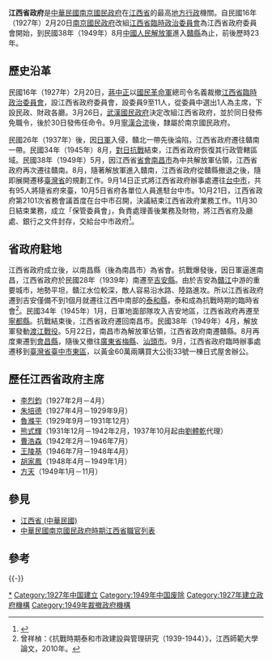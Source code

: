 {{Otheruses|subject=原[[中華民國|中華民國]][[江西省_(中華民國)|江西省]]的省政府|other=[[中華人民共和國|中華人民共和國]][[江西省|江西省]]的省級行政機關|江西省人民政府}}
{{中華民國政府部門基礎資訊
|部門名稱       = 江西省政府
|外文名稱       = Jiangxi Provincial Government
|外文語言       = 英語
|部門標誌       = 
|部門標誌名稱   = 
|代表圖像       = 
|代表圖像名稱   = 
|首長職銜       =
|首長姓名       = 
|副首長職銜     =
|副首長姓名     =
|秘書長職銜     =
|秘書長姓名     =
|任命者姓名     =
|成立日期       = {{Start date |1927|03|30}}
|解散日期       = {{End date |1949|10|21}}
|前身機關       = [[江西省臨時政治委員會|江西省臨時政治委員會]]<br>[[江西省政府委員會|江西省政府委員會]]
|後繼機關       = 人員歸入[[台中市政府|台中市政府]]
|機關類型       = 
|所屬部門       = 
|內部單位       = 
|附屬機關       = 
|任務編組       = 
|授權法源       = 
|員額           = 0人
|年度預算額     = 
|地址           = <!-- 1949年8月解放軍進入贛南後無辦公場所 -->
|網站           = 
|備註           = 
}}
'''江西省政府'''是[[中華民國|中華民國]][[南京國民政府|南京國民政府]]在[[江西省_(中華民國)|江西省]]的最高[[地方行政|地方行政]]機關。自民國16年（1927年）2月20日[[南京國民政府|南京國民政府]]改組[[江西省臨時政治委員會|江西省臨時政治委員會]]為江西省政府委員會開始，到民國38年（1949年）8月[[中國人民解放軍|中國人民解放軍]]進入[[贛縣|贛縣]]為止，前後歷時23年。

== 歷史沿革 ==
民國16年（1927年）2月20日，[[蔣中正|蔣中正]]以[[國民革命軍|國民革命軍]]總司令名義裁撤[[江西省臨時政治委員會|江西省臨時政治委員會]]，設江西省政府委員會，設委員9至11人，從委員中選出1人為主席，下設民政、財政各廳。3月26日，[[武漢國民政府|武漢國民政府]]決定改組江西省政府，並於同日發佈免職令，後於30日發佈任命令。9月[[寧漢合流|寧漢合流]]後，隸屬於南京國民政府。

民國26年（1937年）後，因[[日軍|日軍]]入侵，贛北一帶先後淪陷，江西省政府遷往贛南一帶。民國34年（1945年）8月，[[對日抗戰|對日抗戰]]結束，江西省政府恢復其行政管轄區域。民國38年（1949年）5月，因江西省[[省會|省會]][[南昌市|南昌市]]為中共解放軍佔領，江西省政府再次遷往贛南。8月，隨著解放軍進入贛南，江西省政府從贛縣撤退之後，隨即展開遷移[[臺灣省|臺灣省]]的規劃工作。9月14日正式將江西省政府辦事處遷往[[台中市|台中市]]，共有95人將隨省府來臺，10月5日省府各單位人員進駐台中市。10月21日，江西省政府第2101次省務會議首度在台中市召開，決議結束江西省政府業務工作。11月30日結束業務，成立「保管委員會」，負責處理善後業務及財物，將江西省府及廳處、銀行之文件封存，交給台中市政府<ref>{{Cite web |url=http://www.culture.taichung.gov.tw/upload/270/20111228_014026.42022.pdf |title=中華民國江西省政府撤退來台之文物簡介 黃金六十兩 買屋辦公 |accessdate=2013-12-22 |archive-date=2016-03-06 |archive-url=https://web.archive.org/web/20160306075208/http://www.culture.taichung.gov.tw/upload/270/20111228_014026.42022.pdf |dead-url=no }}</ref>。

== 省政府駐地 ==
江西省政府成立後，以南昌縣（後為南昌市）為省會。抗戰爆發後，因日軍逼進南昌，江西省政府於民國28年（1939年）南遷至[[吉安縣|吉安縣]]。由於吉安為[[贛江|贛江]]中游的重要城市，地勢平坦，贛江水位較深，敵人容易沿水路、陸路進攻。所以江西省政府遷到吉安僅備不到1個月就遷往江西中南部的[[泰和縣|泰和縣]]，泰和成為抗戰時期的臨時省會<ref>曾祥楨：《抗戰時期泰和市政建設與管理研究（1939-1944）》，江西師範大學論文，2010年。</ref>。民國34年（1945年）1月，日軍地面部隊攻入吉安地區，江西省政府再遷至[[寧都縣|寧都縣]]。抗戰結束後，江西省政府遷回南昌市。民國38年（1949年）4月，解放軍發動[[渡江戰役|渡江戰役]]。5月22日，南昌市為解放軍佔領，江西省政府南遷贛縣。8月再度東遷到[[會昌縣|會昌縣]]，隨後又撤往[[廣東省_(中華民國)|廣東省]][[梅縣|梅縣]]、[[汕頭市|汕頭市]]。9月，江西省政府臨時辦事處遷移到[[臺灣省|臺灣省]][[臺中市_(省轄市)|臺中市]][[東區_(臺中市)|東區]]，以黃金60萬兩購買大公街33號一棟日式屋舍辦公。

== 歷任江西省政府主席 ==
*[[李烈鈞|李烈鈞]]（1927年2月－4月）
*[[朱培德|朱培德]]（1927年4月－1929年9月）
*[[魯滌平|魯滌平]]（1929年9月－1931年12月）
*[[熊式輝|熊式輝]]（1931年12月－1942年2月，1937年10月起由[[劉體乾|劉體乾]]代理）
*[[曹浩森|曹浩森]]（1942年2月－1946年7月）
*[[王陵基|王陵基]]（1946年7月－1948年4月）
*[[胡家鳳|胡家鳳]]（1948年4月－1949年1月）
*[[方天|方天]]（1949年1月－11月）

== 參見 ==
*[[江西省_(中華民國)|江西省 (中華民國)]]
*[[中華民國南京國民政府時期江西省職官列表|中華民國南京國民政府時期江西省職官列表]]

== 參考 ==
{{Reflist}}

{{-}}
{{s-start}}
{{s-before|{{Flagicon|ROC}} [[江西省臨時政治委員會|江西省臨時政治委員會]]}}
{{s-title|rows=2|{{Flagicon|ROC}} [[江西政府|江西省]][[最高行政機構|最高行政機構]]}}
{{s-after|{{Flagicon|PRC}} [[江西省人民政府|江西省人民政府]]}}
{{s-end}}

{{中華民國大陸時期省政府}}

[[Category:江西省政府|*]]
[[Category:1927年中国建立|Category:1927年中国建立]]
[[Category:1949年中国废除|Category:1949年中国废除]]
[[Category:1927年建立政府機構|Category:1927年建立政府機構]]
[[Category:1949年裁撤政府機構|Category:1949年裁撤政府機構]]